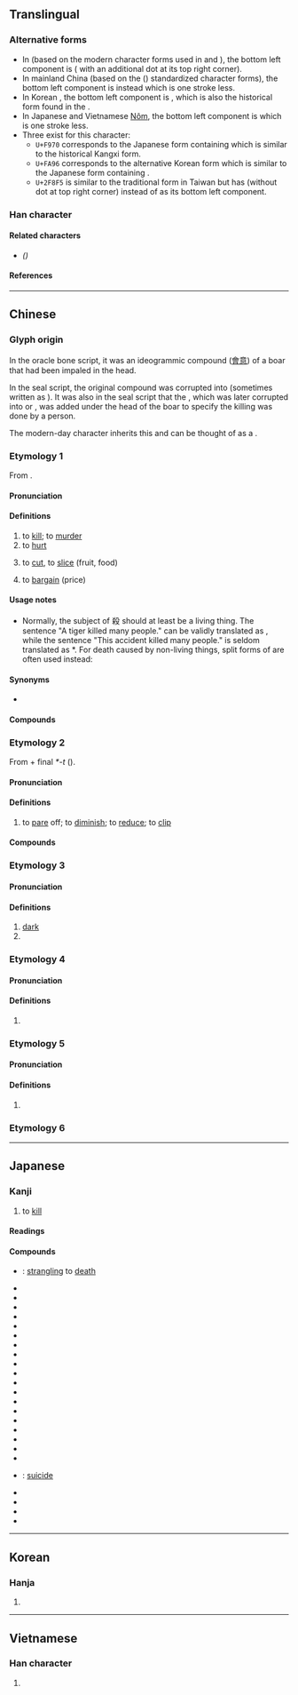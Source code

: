 {{also|杀}}
{{character info}}
{{character info|0xF970}}
{{character info|0xFA96}}
{{character info|0x2F8F5}}
==Translingual==
{{CJKV-forms|殺|杀|殺|殺}}

===Alternative forms===
* In {{w|traditional Chinese}} (based on the modern character forms used in {{w|zh:國字標準字體|Taiwan}} and {{w|zh:常用字字形表|Hong Kong}}), the bottom left component is {{l|mul|朮}} ({{l|mul|𣎳}} with an additional dot at its top right corner).
* In mainland China (based on the {{w|Xin Zixing}} ({{w2|zh|新字形}}) standardized character forms), the bottom left component is {{l|mul|朩}} instead which is one stroke less.
* In Korean {{w|hanja}}, the bottom left component is {{l|mul|术}}, which is also the historical form found in the {{w|Kangxi dictionary}}.
* In Japanese {{w|shinjitai}} and Vietnamese [[Nôm]], the bottom left component is {{l|mul|木}} which is one stroke less.
* Three {{w|CJK Compatibility Ideographs}} exist for this character:
** <code>U+F970</code> corresponds to the Japanese {{w|kyūjitai}} form containing {{l|mul|术}} which is similar to the historical Kangxi form.
** <code>U+FA96</code> corresponds to the alternative Korean form which is similar to the Japanese {{w|shinjitai}} form containing {{l|mul|木}}.
** <code>U+2F8F5</code> is similar to the traditional form in Taiwan but has {{l|mul|𣎳}} (without dot at top right corner) instead of {{l|mul|朮}} as its bottom left component.

===Han character===
{{Han char|rn=79|rad=殳|as=07|asmj+=06|sn=11|snmj+=10|four=47947|canj=KCHNE,KDHNE|ids=⿰⿱㐅朩殳(G),⿰⿱㐅朮殳(HT),⿰⿱㐅木殳(JV,<code>U+FA96</code>),⿰⿱㐅术殳(K,<code>U+F970</code>).⿰⿱㐅𣎳殳(<code>U+2F8F5</code>)}}

====Related characters====
* {{l|mul|[[杀]]}} ''({{w|Simplified Chinese}})''

====References====
{{Han ref|kx=0585.110|dkj=16638|dj=0978.050|hdz=32157.010|uh=6BBA}}
{{Han ref|uh=F970}}
{{Han ref|uh=FA96}}
{{Han ref|uh=2F8F5}}

----

==Chinese==
{{zh-forms|s=杀}}

=== Glyph origin ===
{{Han etym}}
In the oracle bone script, it was an ideogrammic compound ([[會意]]) of a boar that had been impaled in the head.

In the seal script, the original compound was corrupted into {{zh-l|𣏂}} (sometimes written as {{zh-l|杀}}). It was also in the seal script that the {{Han compound|人|又|t1=person|t2=right hand|ls=p|nocap=y}}, which was later corrupted into {{zh-l|*殳|spear}} or {{zh-l|*攴}}, was added under the head of the boar to specify the killing was done by a person.

The modern-day character inherits this and can be thought of as a {{Han compound|𣏂|c1=p|殳|c2=s|t2=spear|ls=psc|nocap=yes}}.

===Etymology 1===
From {{inh|zh|sit-pro|*g/b-sat}}.

====Pronunciation====
{{zh-pron
|m=shā
|m-s=
|dg=са1
|c=saat3
|c-t=
|g=sah6
|h=pfs=sat;gd=sad5
|j=sah4
|mb=suŏi
|md=sák
|mn=sat/qz,xm,zz:soah
|mn_note=sat - literary; soah - vernacular
|mn-t=suah4
|w=4saq
|x=sa6
|mc=2
|oc=1,2
|cat=v
}}

====Definitions====
{{zh-hanzi}}

# to [[kill]]; to [[murder]]
# to [[hurt]]
# {{lb|zh|dialectal}} to [[cut]], to [[slice]] (fruit, food)
#: {{zh-x|殺西瓜|to [[cut]] a watermelon}}
# to [[bargain]] (price)

====Usage notes====
* Normally, the subject of 殺 should at least be a living thing. The sentence "A tiger killed many people." can be validly translated as {{lang|zh|老虎殺死數人}}, while the sentence "This accident killed many people." is seldom translated as *{{lang|zh|這次事故殺死數人}}. For death caused by non-living things, split forms of {{zh-l|致死}} are often used instead:
*: {{zh-x|這 次 事故 '''致''' 數 人 '''死亡'''。|This accident '''caused''' many people's '''deaths'''.}}

====Synonyms====
* {{sense|to kill}}
{{zh-syn-saurus|殺死}}
{{zh-dial}}
{{zh-dial|宰}}

====Compounds====
{{zh-der|凶殺|不教而殺|一概抹殺|六殺|慈悲殺人|以殺去殺|妨殺|喊殺|慢性自殺|劫殺|切腹自殺|忒殺|刺殺|宰殺|惡支殺|他殺|天生天殺|卸磨殺驢|一筆抹殺|大殺風景|低溫殺菌|凶殺案|以殺止殺|屠殺|好生惡殺|嚴殺|喊殺連天|封殺|情殺|射殺|姦殺|夾殺|天殺的|合殺|大殺|大屠殺|坑殺|仇殺|勝殘去殺|廝殺|嗜殺成性|剿殺|去殺勝殘|借刀殺人|借劍殺人|殺掠|溷殺|扼殺|殺死|殺氣|格殺|掩殺|殺家達子|殺人償命|殺雞為黍|殺價|收殺|殺人放火|掠殺|殺風景|斫殺|殺人如蓺|殺機|殺身成義|殺坯|殺蟲器|殺生之權|打殺|毒殺|殺雞炊黍|毀車殺馬|殺出重圍|殺人如麻|止殺|殺傷力|抹殺|殺馬毀車|殺傷|殺人罪|畏罪自殺|斬刈殺伐|濫殺無辜|殺伐|接殺|殺雞取卵|搏殺|殺才|殺氣騰騰|捕殺|殺身成名|生殺之權|殺伐決斷|殺妻求將|殺人盈野|曾子殺彘|殘殺|槍殺|殺戮|打打殺殺|暗殺|殺身救國|殺彘教子|殺人滅跡|殺頭|殺青|殺菌|殺生之柄|殺身報國|殺一儆百|殺菌劑|獵殺|牲殺|撲殺|殺身為報|殺害|殺敵致果|氣殺鍾馗|抄殺|打魚殺家|殺一利百|故殺|殺人犯|生殺與奪|生殺大權|生殺予奪|殺身|殺戒|殺身出生|狙殺|按殺|淹殺|殺雞儆猴|殺身之禍|殺威風|殺人越貨|拉殺|殺生與奪|殺口甜|砍殺|殺雞駭猴|殺雞扯脖|殺生|爛殺|拋閃殺人|捐殘去殺|曾參殺人|沒亂殺|殺人如草|殺狗勸夫|殺蟲劑|殺聲震天|殺狗記|殺手鐧|殺手|殺性子|殺威棒|殺千刀|殺剁|殺人如芥|格殺勿論|破殺殺|殺身成仁|春生秋殺|斬盡殺絕|殺人滅口|逼殺|過失殺人|義刑義殺|觸殺|絞殺|誤殺|虐殺|藥殺|誘殺|通殺|衝殺|馬殺雞|荊劉拜殺|躁殺|肅殺|雙殺|覆軍殺將|誅殺|苦殺|鴆殺|追殺|謀殺|趕盡殺絕|誅盡殺絕|虧殺|自相殘殺|自殺|捧殺|殺校}}

===Etymology 2===
From {{och-l|衰|to diminish; to decay}} + final ''*-t'' ({{zh-ref|Schuessler, 2007}}).

====Pronunciation====
{{zh-pron
|m=殺
|c=saai3
|h=
|md=sái
|mn=
|w=
|dial=n
|mc=1
|oc=2,1
|cat=v
}}

====Definitions====
{{zh-hanzi}}

# to [[pare]] off; to [[diminish]]; to [[reduce]]; to [[clip]]
#: {{zh-x|隆殺 之 義 辨 矣。|The principle of increase and dimunution (of sumptuary allowances) is defined.|CL|ref=Xunzi}}

====Compounds====
{{zh-der|fold=1|幽殺|不殺|不豐不殺|噍殺|殺衣縮食|豐殺}}

===Etymology 3===

====Pronunciation====
{{zh-pron
|m=sà
|dial=n
|cat=a,v
}}

====Definitions====
{{zh-hanzi}}

# [[dark]]
# {{zh-alt-form|𥻦|to spread; to exile}}

===Etymology 4===

====Pronunciation====
{{zh-pron
|m=xiè
|dial=n
|cat=a
}}

====Definitions====
{{zh-hanzi}}

# {{zh-only|蹩殺}}

===Etymology 5===

====Pronunciation====
{{zh-pron
|m=shì
|dial=n
|cat=v
}}

====Definitions====
{{zh-hanzi}}

# {{zh-only|降殺}}

===Etymology 6===
{{zh-see|弒|v}}

{{zh-cat|Elementary|Death}}

----

==Japanese==
{{ja-kanji forms|k=y}}

===Kanji===
{{ja-kanji|grade=4|rs=殳07}}

# to [[kill]]

====Readings====
{{ja-readings
|goon=せい, せち, せつ
|kanon=さい, さつ
|kun=ころ-す, そ-ぐ
}}

====Compounds====
{{der-top|Compounds}}
* {{ja-r|縊%殺|い%さつ}}: [[strangling]] to [[death]]
* {{ja-r|虐%殺|ぎゃく%さつ}}
* {{ja-r|人%殺し|ひと%ごろし}}
* {{ja-r|必%殺|ひっ%さつ}}
* {{ja-r|殺%人|さつ%じん}}
* {{ja-r|殺%害|さつ%がい}}
* {{ja-r|殺%気|さっ%き}}
* {{ja-r|殺%菌|さっ%きん}}
* {{ja-r|殺%傷|さっ%しょう}}
* {{ja-r|殺%身|さっ%しん}}
* {{ja-r|殺%生|せっ%しょう}}
* {{ja-r|殺%青|さっ%せい}}
* {{ja-r|殺%節|さっ%せつ}}
* {{ja-r|殺%到|さっ%とう}}
* {{ja-r|殺%伐|さつ%ばつ}}
* {{ja-r|殺%風%景|さっ%ぷう%けい}}
* {{ja-r|殺%戮|さつ%りく}}
* {{ja-r|殺%略|さつ%りゃく}}
* {{ja-r|殺%陣|さつ%じん}}
* {{ja-r|刺%殺|し%さつ}}
* {{ja-r|自%殺|じ%さつ}}: [[suicide]]
* {{ja-r|相%殺|そう%さい}}
* {{ja-r|他%殺|た%さつ}}
* {{ja-r|抹%殺|まっ%さつ}}
* {{ja-r|黙%殺|もく%さつ}}
{{der-bottom}}

----

==Korean==

===Hanja===
{{ko-hanja|죽이다|죽일|살}}

# {{hanja form of|살|to [[kill]]}}

{{attention|ko|multiple etymologies/readings exist}}

----

==Vietnamese==

===Han character===
{{vi-hantu|[[sát]], [[sái]], [[sít]], [[sịt]], [[sướt]], [[sét]], [[sượt]]|rs=殳07}}

# {{rfdef|vi|sort=殳07}}